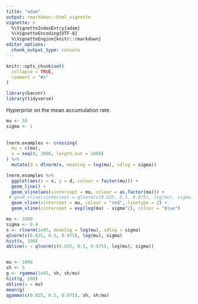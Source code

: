```yaml
---
title: "adam"
output: rmarkdown::html_vignette
vignette: >
  %\VignetteIndexEntry{adam}
  %\VignetteEncoding{UTF-8}
  %\VignetteEngine{knitr::rmarkdown}
editor_options: 
  chunk_output_type: console
---
```


```r
knitr::opts_chunk$set(
  collapse = TRUE,
  comment = "#>"
)
```

```r
library(baconr)
library(tidyverse)
```


Hyperprior on the mean accumulation rate.

```r
mu <- 50
sigma <- 1
  
  
lnorm.examples <- crossing(
  mu = c(mu),
  x = seq(0, 1000, length.out = 1000)
) %>% 
  mutate(d = dlnorm(x, meanlog = log(mu), sdlog = sigma))

lnorm.examples %>% 
  ggplot(aes(x = x, y = d, colour = factor(mu))) +
  geom_line() +
  geom_vline(aes(xintercept = mu, colour = as.factor(mu))) +
 # geom_vline(xintercept = qlnorm(c(0.025, 0.5, 0.975), log(mu), sigma), colour = "green")+
  geom_vline(xintercept = mu, colour = "red", linetype = 2) +
  geom_vline(xintercept = exp(log(mu) - sigma^2), colour = "blue")

mu <- 1000
sigma <- 0.4
s <- rlnorm(1e05, meanlog = log(mu), sdlog = sigma)
qlnorm(c(0.025, 0.5, 0.975), log(mu), sigma)
hist(s, 100)
abline(v = qlnorm(c(0.025, 0.5, 0.975), log(mu), sigma))


mu <- 1000
sh <- 5
g <- rgamma(1e05, sh, sh/mu)
hist(g, 100)
abline(v = mu)
mean(g)
qgamma(c(0.025, 0.5, 0.975), sh, sh/mu)

```

```r

```

